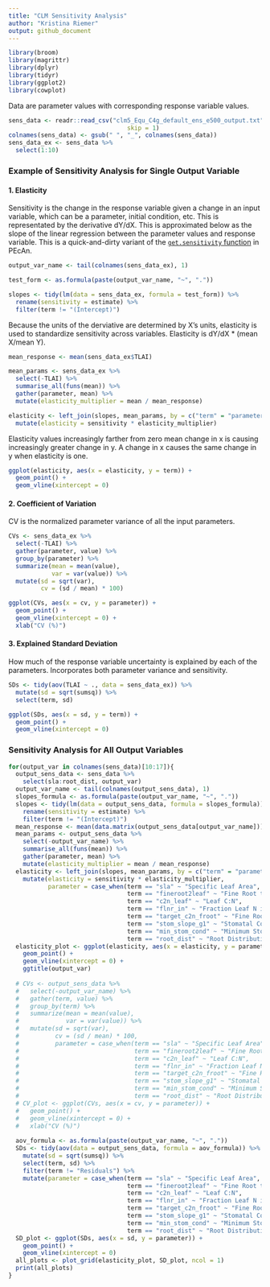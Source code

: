 ```yaml
---
title: "CLM Sensitivity Analysis"
author: "Kristina Riemer"
output: github_document
---
```


```r
library(broom)
library(magrittr)
library(dplyr)
library(tidyr)
library(ggplot2)
library(cowplot)
```

Data are parameter values with corresponding response variable values. 

```r
sens_data <- readr::read_csv("clm5_Equ_C4g_default_ens_e500_output.txt", 
                                 skip = 1)
colnames(sens_data) <- gsub(" ", "_", colnames(sens_data))
sens_data_ex <- sens_data %>% 
  select(1:10)
```
### Example of Sensitivity Analysis for Single Output Variable

#### 1. Elasticity

Sensitivity is the change in the response variable given a change in an input variable, which can be a parameter, initial condition, etc. This is representated by the derivative dY/dX. This is approximated below as the slope of the linear regression between the parameter values and response variable. This is a quick-and-dirty variant of the [`get.sensitivity` function](https://github.com/PecanProject/pecan/blob/develop/modules/uncertainty/R/sensitivity.analysis.R#L73) in PEcAn.

```r
output_var_name <- tail(colnames(sens_data_ex), 1)

test_form <- as.formula(paste(output_var_name, "~", "."))

slopes <- tidy(lm(data = sens_data_ex, formula = test_form)) %>% 
  rename(sensitivity = estimate) %>% 
  filter(term != "(Intercept)")
```

Because the units of the derviative are determined by X's units, elasticity is used to standardize sensitivity across variables. Elasticity is dY/dX * (mean X/mean Y). 

```r
mean_response <- mean(sens_data_ex$TLAI)

mean_params <- sens_data_ex %>% 
  select(-TLAI) %>% 
  summarise_all(funs(mean)) %>% 
  gather(parameter, mean) %>% 
  mutate(elasticity_multiplier = mean / mean_response)

elasticity <- left_join(slopes, mean_params, by = c("term" = "parameter")) %>% 
  mutate(elasticity = sensitivity * elasticity_multiplier)
```

Elasticity values increasingly farther from zero mean change in x is causing increasingly greater change in y. A change in x causes the same change in y when elasticity is one. 

```r
ggplot(elasticity, aes(x = elasticity, y = term)) +
  geom_point() +
  geom_vline(xintercept = 0)
```

#### 2. Coefficient of Variation

CV is the normalized parameter variance of all the input parameters. 

```r
CVs <- sens_data_ex %>% 
  select(-TLAI) %>% 
  gather(parameter, value) %>% 
  group_by(parameter) %>% 
  summarize(mean = mean(value), 
            var = var(value)) %>% 
  mutate(sd = sqrt(var), 
         cv = (sd / mean) * 100)
```

```r
ggplot(CVs, aes(x = cv, y = parameter)) +
  geom_point() +
  geom_vline(xintercept = 0) +
  xlab("CV (%)")
```

#### 3. Explained Standard Deviation

How much of the response variable uncertainty is explained by each of the parameters. Incorporates both parameter variance and sensitivity. 

```r
SDs <- tidy(aov(TLAI ~ ., data = sens_data_ex)) %>% 
  mutate(sd = sqrt(sumsq)) %>% 
  select(term, sd)
```

```r
ggplot(SDs, aes(x = sd, y = term)) +
  geom_point() +
  geom_vline(xintercept = 0)
```

### Sensitivity Analysis for All Output Variables


```r
for(output_var in colnames(sens_data)[10:17]){
  output_sens_data <- sens_data %>% 
    select(sla:root_dist, output_var)
  output_var_name <- tail(colnames(output_sens_data), 1)
  slopes_formula <- as.formula(paste(output_var_name, "~", "."))
  slopes <- tidy(lm(data = output_sens_data, formula = slopes_formula)) %>%
    rename(sensitivity = estimate) %>%
    filter(term != "(Intercept)")
  mean_response <- mean(data.matrix(output_sens_data[output_var_name]))
  mean_params <- output_sens_data %>%
    select(-output_var_name) %>%
    summarise_all(funs(mean)) %>%
    gather(parameter, mean) %>%
    mutate(elasticity_multiplier = mean / mean_response)
  elasticity <- left_join(slopes, mean_params, by = c("term" = "parameter")) %>%
    mutate(elasticity = sensitivity * elasticity_multiplier,
           parameter = case_when(term == "sla" ~ "Specific Leaf Area", 
                                 term == "fineroot2leaf" ~ "Fine Root to Leaf Biomass Ratio", 
                                 term == "c2n_leaf" ~ "Leaf C:N", 
                                 term == "flnr_in" ~ "Fraction Leaf N in Rubisco", 
                                 term == "target_c2n_froot" ~ "Fine Root C:N", 
                                 term == "stom_slope_g1" ~ "Stomatal Conductance Slope", 
                                 term == "min_stom_cond" ~ "Minimum Stomatal Conductance", 
                                 term == "root_dist" ~ "Root Distribution"))
  elasticity_plot <- ggplot(elasticity, aes(x = elasticity, y = parameter)) +
    geom_point() +
    geom_vline(xintercept = 0) +
    ggtitle(output_var)
  
  # CVs <- output_sens_data %>%
  #   select(-output_var_name) %>%
  #   gather(term, value) %>%
  #   group_by(term) %>%
  #   summarize(mean = mean(value),
  #             var = var(value)) %>%
  #   mutate(sd = sqrt(var),
  #          cv = (sd / mean) * 100, 
  #          parameter = case_when(term == "sla" ~ "Specific Leaf Area", 
  #                                term == "fineroot2leaf" ~ "Fine Root to Leaf Biomass Ratio", 
  #                                term == "c2n_leaf" ~ "Leaf C:N", 
  #                                term == "flnr_in" ~ "Fraction Leaf N in Rubisco", 
  #                                term == "target_c2n_froot" ~ "Fine Root C:N", 
  #                                term == "stom_slope_g1" ~ "Stomatal Conductance Slope", 
  #                                term == "min_stom_cond" ~ "Minimum Stomatal Conductance", 
  #                                term == "root_dist" ~ "Root Distribution"))
  # CV_plot <- ggplot(CVs, aes(x = cv, y = parameter)) +
  #   geom_point() +
  #   geom_vline(xintercept = 0) +
  #   xlab("CV (%)")
  
  aov_formula <- as.formula(paste(output_var_name, "~", "."))
  SDs <- tidy(aov(data = output_sens_data, formula = aov_formula)) %>%
    mutate(sd = sqrt(sumsq)) %>%
    select(term, sd) %>% 
    filter(term != "Residuals") %>% 
    mutate(parameter = case_when(term == "sla" ~ "Specific Leaf Area", 
                                 term == "fineroot2leaf" ~ "Fine Root to Leaf Biomass Ratio", 
                                 term == "c2n_leaf" ~ "Leaf C:N", 
                                 term == "flnr_in" ~ "Fraction Leaf N in Rubisco", 
                                 term == "target_c2n_froot" ~ "Fine Root C:N", 
                                 term == "stom_slope_g1" ~ "Stomatal Conductance Slope", 
                                 term == "min_stom_cond" ~ "Minimum Stomatal Conductance", 
                                 term == "root_dist" ~ "Root Distribution"))
  SD_plot <- ggplot(SDs, aes(x = sd, y = parameter)) +
    geom_point() +
    geom_vline(xintercept = 0)
  all_plots <- plot_grid(elasticity_plot, SD_plot, ncol = 1)
  print(all_plots)
}

```

